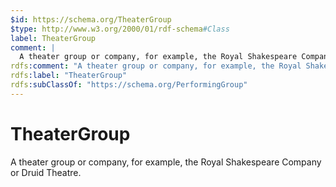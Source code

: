 ```yaml
---
$id: https://schema.org/TheaterGroup
$type: http://www.w3.org/2000/01/rdf-schema#Class
label: TheaterGroup
comment: |
  A theater group or company, for example, the Royal Shakespeare Company or Druid Theatre.
rdfs:comment: "A theater group or company, for example, the Royal Shakespeare Company or Druid Theatre."
rdfs:label: "TheaterGroup"
rdfs:subClassOf: "https://schema.org/PerformingGroup"
---
```


# TheaterGroup

A theater group or company, for example, the Royal Shakespeare Company or Druid Theatre.


